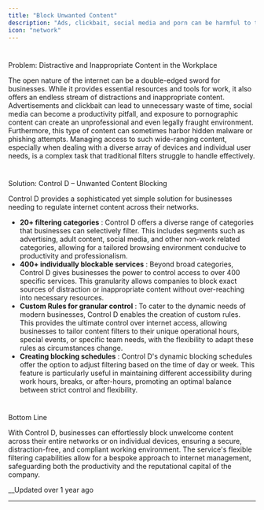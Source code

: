 ```yaml
---
title: "Block Unwanted Content"
description: "Ads, clickbait, social media and porn can be harmful to the productivity of your business. Block unwanted content across networks, or on individual devices with a single click. Create blocking schedules to for dynamic behaviors."
icon: "network"
---
```


# 

Problem: Distractive and Inappropriate Content in the Workplace

The open nature of the internet can be a double-edged sword for businesses. While it provides essential resources and tools for work, it also offers an endless stream of distractions and inappropriate content. Advertisements and clickbait can lead to unnecessary waste of time, social media can become a productivity pitfall, and exposure to pornographic content can create an unprofessional and even legally fraught environment. Furthermore, this type of content can sometimes harbor hidden malware or phishing attempts. Managing access to such wide-ranging content, especially when dealing with a diverse array of devices and individual user needs, is a complex task that traditional filters struggle to handle effectively.

# 

Solution: Control D – Unwanted Content Blocking

Control D provides a sophisticated yet simple solution for businesses needing to regulate internet content across their networks.

  * **20+ filtering categories** : Control D offers a diverse range of categories that businesses can selectively filter. This includes segments such as advertising, adult content, social media, and other non-work related categories, allowing for a tailored browsing environment conducive to productivity and professionalism.
  * **400+ individually blockable services** : Beyond broad categories, Control D gives businesses the power to control access to over 400 specific services. This granularity allows companies to block exact sources of distraction or inappropriate content without over-reaching into necessary resources.
  * **Custom Rules for granular control** : To cater to the dynamic needs of modern businesses, Control D enables the creation of custom rules. This provides the ultimate control over internet access, allowing businesses to tailor content filters to their unique operational hours, special events, or specific team needs, with the flexibility to adapt these rules as circumstances change.
  * **Creating blocking schedules** : Control D's dynamic blocking schedules offer the option to adjust filtering based on the time of day or week. This feature is particularly useful in maintaining different accessibility during work hours, breaks, or after-hours, promoting an optimal balance between strict control and flexibility.

# 

Bottom Line

With Control D, businesses can effortlessly block unwelcome content across their entire networks or on individual devices, ensuring a secure, distraction-free, and compliant working environment. The service's flexible filtering capabilities allow for a bespoke approach to internet management, safeguarding both the productivity and the reputational capital of the company.

__Updated over 1 year ago

* * *
